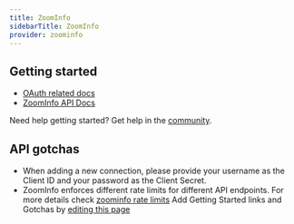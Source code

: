 ```yaml
---
title: ZoomInfo
sidebarTitle: ZoomInfo
provider: zoominfo
---
```



<Overview />
<PreBuiltTooling provider={providers[pageMetadata.provider]} />


## Getting started

-   [OAuth related docs](https://api-docs.zoominfo.com/#477888fc-8308-4645-81ca-ca7a6d7ba3d1)
-   [ZoomInfo API Docs](https://api-docs.zoominfo.com/#intro)

<Tip>Need help getting started? Get help in the [community](https://nango.dev/slack).</Tip>

## API gotchas

-   When adding a new connection, please provide your username as the Client ID and your password as the Client Secret.
-   ZoomInfo enforces different rate limits for different API endpoints. For more details check [zoominfo rate limits](https://api-docs.zoominfo.com/#rate-and-usage-limits)
<Note>Add Getting Started links and Gotchas by [editing this page](https://github.com/nangohq/nango/tree/master/docs-v2/integrations/all/zoom.mdx)</Note>

